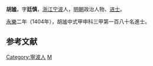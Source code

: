 '''胡謐'''，字'''廷慎'''，[[浙江|浙江]][[宁波|宁波]]人，[[明朝|明朝]]政治人物、[[进士|进士]]。

[[永乐_(明朝)|永樂]]二年（1404年），胡謐中式甲申科三甲第一百八十名進士。

==参考文献==
{{Reflist}}

{{明朝人物小作品}}
{{永樂二年甲申科殿試金榜}}
{{DEFAULTSORT:Hu胡}}
[[Category:寧波人|Category:寧波人]]
[[Category:胡姓|M]]